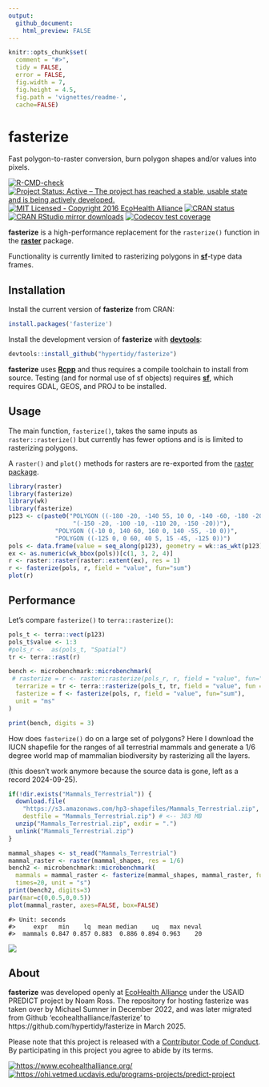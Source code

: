 ```yaml
---
output: 
  github_document:
    html_preview: FALSE
---
```


```r
knitr::opts_chunk$set(
  comment = "#>",
  tidy = FALSE,
  error = FALSE,
  fig.width = 7,
  fig.height = 4.5,
  fig.path = 'vignettes/readme-',
  cache=FALSE)
```



# fasterize

Fast polygon-to-raster conversion, burn polygon shapes and/or values into pixels. 



<!-- badges: start -->
  [![R-CMD-check](https://github.com/hypertidy/fasterize/actions/workflows/R-CMD-check.yaml/badge.svg)](https://github.com/hypertidy/fasterize/actions/workflows/R-CMD-check.yaml)
  [![Project Status: Active – The project has reached a stable, usable state and is being actively developed.](http://www.repostatus.org/badges/latest/active.svg)](http://www.repostatus.org/#active)
[![MIT Licensed - Copyright 2016 EcoHealth Alliance](https://img.shields.io/badge/license-MIT-blue.svg)](https://badges.mit-license.org/)
[![CRAN status](https://www.r-pkg.org/badges/version/fasterize)](https://CRAN.R-project.org/package=fasterize)
[![CRAN RStudio mirror downloads](https://cranlogs.r-pkg.org/badges/fasterize)](https://www.r-pkg.org/pkg/fasterize)
[![Codecov test coverage](https://codecov.io/gh/hypertidy/fasterize/graph/badge.svg)](https://app.codecov.io/gh/hypertidy/fasterize)
<!-- badges: end -->
  

**fasterize** is a high-performance replacement for the `rasterize()` function
in the [**raster**](https://cran.r-project.org/package=raster) package.

Functionality is currently limited to rasterizing polygons in [**sf**](https://cran.r-project.org/package=sf)-type
data frames.

## Installation

Install the current version of **fasterize** from CRAN:

```r
install.packages('fasterize')
```

Install the development version of **fasterize** with [**devtools**](https://cran.r-project.org/package=devtools):

```r
devtools::install_github("hypertidy/fasterize")
```

**fasterize** uses [**Rcpp**](https://cran.r-project.org/package=Rcpp) and thus requires a compile toolchain to install from source.
Testing (and for normal use of sf objects) requires [**sf**](https://cran.r-project.org/package=sf), which requires GDAL, GEOS, and PROJ to be installed.

## Usage

The main function, `fasterize()`, takes the same inputs as `raster::rasterize()` but currently has fewer options and is 
is limited to rasterizing polygons.

A `raster()` and `plot()` methods for rasters are re-exported from the [raster package](https://cran.r-project.org/package=raster).


```r
library(raster)
library(fasterize)
library(wk)
library(fasterize)
p123 <- c(paste0("POLYGON ((-180 -20, -140 55, 10 0, -140 -60, -180 -20),", 
                  "(-150 -20, -100 -10, -110 20, -150 -20))"), 
             "POLYGON ((-10 0, 140 60, 160 0, 140 -55, -10 0))", 
             "POLYGON ((-125 0, 0 60, 40 5, 15 -45, -125 0))")
pols <- data.frame(value = seq_along(p123), geometry = wk::as_wkt(p123))
ex <- as.numeric(wk_bbox(pols))[c(1, 3, 2, 4)]
r <- raster::raster(raster::extent(ex), res = 1)
r <- fasterize(pols, r, field = "value", fun="sum")
plot(r)
```

## Performance

Let's compare `fasterize()` to  `terra::rasterize()`:

```r
pols_t <- terra::vect(p123)
pols_t$value <- 1:3
#pols_r <-  as(pols_t, "Spatial")
tr <- terra::rast(r)

bench <- microbenchmark::microbenchmark(
 # rasterize = r <- raster::rasterize(pols_r, r, field = "value", fun="sum"),
  terrarize = tr <- terra::rasterize(pols_t, tr, field = "value", fun = "sum"),
  fasterize = f <- fasterize(pols, r, field = "value", fun="sum"),
  unit = "ms"
)

print(bench, digits = 3)
```



How does `fasterize()` do on a large set of polygons? Here I download the IUCN shapefile for the ranges of all terrestrial mammals and generate
a 1/6 degree world map of mammalian biodiversity by rasterizing all the layers.


(this doesn't work anymore because the source data is gone, left as a record 2024-09-25). 

```r
if(!dir.exists("Mammals_Terrestrial")) {
  download.file(
    "https://s3.amazonaws.com/hp3-shapefiles/Mammals_Terrestrial.zip",
    destfile = "Mammals_Terrestrial.zip") # <-- 383 MB
  unzip("Mammals_Terrestrial.zip", exdir = ".")
  unlink("Mammals_Terrestrial.zip")
}

```

```r
mammal_shapes <- st_read("Mammals_Terrestrial")
mammal_raster <- raster(mammal_shapes, res = 1/6)
bench2 <- microbenchmark::microbenchmark(
  mammals = mammal_raster <- fasterize(mammal_shapes, mammal_raster, fun="sum"),
  times=20, unit = "s")
print(bench2, digits=3)
par(mar=c(0,0.5,0,0.5))
plot(mammal_raster, axes=FALSE, box=FALSE)
```


    #> Unit: seconds
    #>     expr   min    lq  mean median    uq   max neval
    #>  mammals 0.847 0.857 0.883  0.886 0.894 0.963    20



![](vignettes/readme-so-damn-fast-1.png)


## About

**fasterize** was developed openly at [EcoHealth Alliance](https://www.ecohealthalliance.org/) under the USAID PREDICT project by Noam Ross.   The repository for hosting fasterize was taken over by  Michael Sumner in December 2022, and was later migrated from Github 'ecohealthalliance/fasterize' to https://github.com/hypertidy/fasterize in March 2025. 


Please note that this project is released with a [Contributor Code of Conduct](CODE_OF_CONDUCT.md). By participating in this project you agree to abide by its terms.

[![https://www.ecohealthalliance.org/](vignettes/eha-footer.png)](https://www.ecohealthalliance.org/)
[![https://ohi.vetmed.ucdavis.edu/programs-projects/predict-project](vignettes/predictfooter.png)](https://ohi.vetmed.ucdavis.edu/programs-projects/predict-project)
